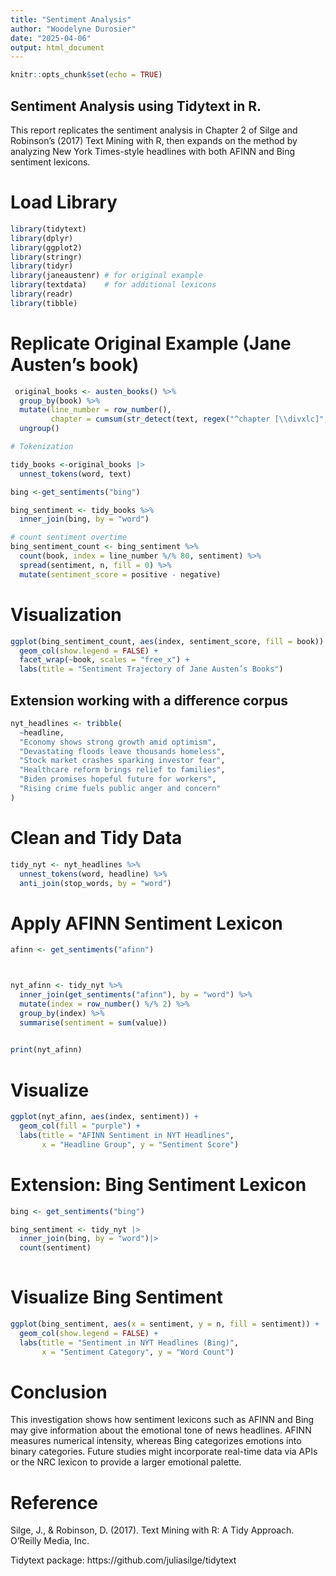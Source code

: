 ```yaml
---
title: "Sentiment Analysis"
author: "Woodelyne Durosier"
date: "2025-04-06"
output: html_document
---
```


```r
knitr::opts_chunk$set(echo = TRUE)
```

## Sentiment Analysis using Tidytext in R.

This report replicates the sentiment analysis in Chapter 2 of Silge and Robinson's (2017) Text Mining with R, then expands on the method by analyzing New York Times-style headlines with both AFINN and Bing sentiment lexicons.

# Load Library

```r

library(tidytext)
library(dplyr)
library(ggplot2)
library(stringr)
library(tidyr)
library(janeaustenr) # for original example
library(textdata)    # for additional lexicons
library(readr)
library(tibble)

```

# Replicate Original Example (Jane Austen's book)

```r
 original_books <- austen_books() %>%
  group_by(book) %>%
  mutate(line_number = row_number(),
         chapter = cumsum(str_detect(text, regex("^chapter [\\divxlc]", ignore_case = TRUE)))) %>%
  ungroup()

```

```r
# Tokenization

tidy_books <-original_books |>
  unnest_tokens(word, text)
```

```r
bing <-get_sentiments("bing")

bing_sentiment <- tidy_books %>%
  inner_join(bing, by = "word")
```
```r
# count sentiment overtime
bing_sentiment_count <- bing_sentiment %>%
  count(book, index = line_number %/% 80, sentiment) %>%
  spread(sentiment, n, fill = 0) %>%
  mutate(sentiment_score = positive - negative)
```

# Visualization
```r
ggplot(bing_sentiment_count, aes(index, sentiment_score, fill = book)) +
  geom_col(show.legend = FALSE) +
  facet_wrap(~book, scales = "free_x") +
  labs(title = "Sentiment Trajectory of Jane Austen’s Books")

```
## Extension working with a difference corpus

```r

nyt_headlines <- tribble(
  ~headline,
  "Economy shows strong growth amid optimism",
  "Devastating floods leave thousands homeless",
  "Stock market crashes sparking investor fear",
  "Healthcare reform brings relief to families",
  "Biden promises hopeful future for workers",
  "Rising crime fuels public anger and concern"
)

```

# Clean and Tidy Data
```r

tidy_nyt <- nyt_headlines %>%
  unnest_tokens(word, headline) %>%
  anti_join(stop_words, by = "word")
```

# Apply AFINN Sentiment Lexicon

```r
afinn <- get_sentiments("afinn")



nyt_afinn <- tidy_nyt %>%
  inner_join(get_sentiments("afinn"), by = "word") %>%
  mutate(index = row_number() %/% 2) %>%
  group_by(index) %>%
  summarise(sentiment = sum(value))

 
print(nyt_afinn)
```

# Visualize

```r

ggplot(nyt_afinn, aes(index, sentiment)) +
  geom_col(fill = "purple") +
  labs(title = "AFINN Sentiment in NYT Headlines",
       x = "Headline Group", y = "Sentiment Score")

```

# Extension: Bing Sentiment Lexicon

```r
bing <- get_sentiments("bing")

bing_sentiment <- tidy_nyt |>
  inner_join(bing, by = "word")|>
  count(sentiment)
  
```

# Visualize Bing Sentiment 

```r
ggplot(bing_sentiment, aes(x = sentiment, y = n, fill = sentiment)) +
  geom_col(show.legend = FALSE) +
  labs(title = "Sentiment in NYT Headlines (Bing)",
       x = "Sentiment Category", y = "Word Count")
```

# Conclusion

This investigation shows how sentiment lexicons such as AFINN and Bing may give information about the emotional tone of news headlines.  AFINN measures numerical intensity, whereas Bing categorizes emotions into binary categories.  Future studies might incorporate real-time data via APIs or the NRC lexicon to provide a larger emotional palette.


# Reference
 Silge, J., & Robinson, D. (2017). Text Mining with R: A Tidy Approach. O'Reilly Media, Inc.

Tidytext package: https://github.com/juliasilge/tidytext
 

